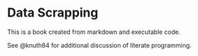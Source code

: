 # Data Scrapping

This is a book created from markdown and executable code.

See @knuth84 for additional discussion of literate programming.
